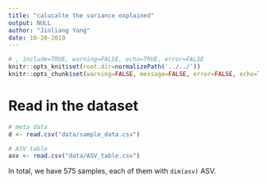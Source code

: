 ```yaml
---
title: "calucalte the variance explained"
output: NULL
author: "Jinliang Yang"
date: 10-20-2019
---
```


```r
# , include=TRUE, warning=FALSE, echo=TRUE, error=FALSE
knitr::opts_knit$set(root.dir=normalizePath('../../'))
knitr::opts_chunk$set(warning=FALSE, message=FALSE, error=FALSE, echo=TRUE)
```

# Read in the dataset

```r
# meta data
d <- read.csv("data/sample_data.csv")

# ASV table
asv <- read.csv("data/ASV_table.csv")
```

In total, we have 575 samples, each of them with `dim(asv)` ASV.

